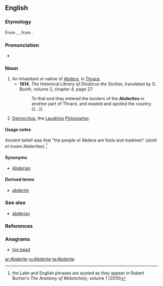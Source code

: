 ==English==

===Etymology===
From {{etyl|la|en}} {{term|Abderita|lang=la}}, {{term|Abderites|lang=la}}, from {{etyl|grc|en}} {{term|Ἀβδηρίτης|tr=Abdēritēs|lang=grc}}.

===Pronunciation===
* {{a|US}} {{IPA|/ˈæb.dəˌɹaɪt/}}

===Noun===
{{en-noun}}

# An inhabitant or native of [[Abdera]], in [[Thrace]].  
#* '''1814''', ''The Historical Library of Diodorus the Sicilian'', translated by G. Booth, volume 2, chapter 4, page 27:
#*: To that end they entered the borders of the '''Abderites''' in another part of Thrace, and wasted and spoiled the country {{...}}
# {{context|‘the Abderite’}} [[Democritus]], the [[laughing|Laughing]] [[philosopher|Philosopher]].

====Usage notes====
Ancient belief was that "the people of Abdera are fools and madmen" (''stulti et insani Abderitae'').<ref>the Latin and English phrases are quoted as they appear in Robert Burton's ''The Anatomy of Melancholy'', volume 1 (2010)</ref>

====Synonyms====
* [[Abderian]]

====Derived terms====
* [[abderite]]

===See also===
* [[abderian]]

===References===
<references/>

===Anagrams===
* [[tire bead#English|tire bead]]

[[ar:Abderite]]
[[ru:Abderite]]
[[ta:Abderite]]